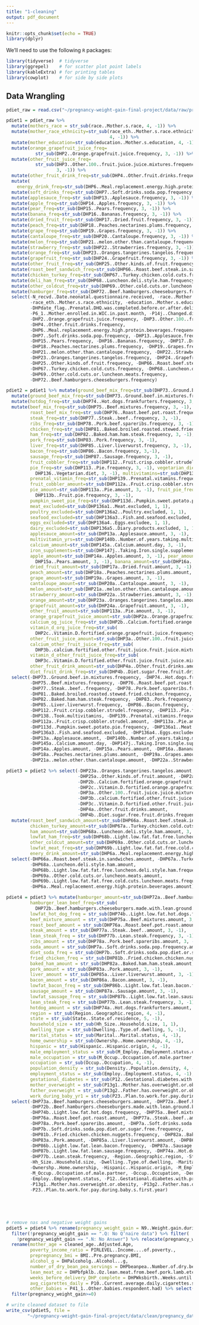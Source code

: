 ```yaml
---
title: "1-cleaning"
output: pdf_document
---
```


```r
knitr::opts_chunk$set(echo = TRUE)
library(dplyr)
```
We'll need to use the following `R` packages:
```r
library(tidyverse)  # tidyverse
library(ggrepel)    # for scatter plot point labels
library(kableExtra) # for printing tables
library(cowplot)    # for side by side plots
```


## Data Wrangling
```r
pdiet_raw = read.csv("~/pregnancy-weight-gain-final-project/data/raw/pregnancy_diet.csv")
```

```r
pdiet1 = pdiet_raw %>%
  mutate(mothers_race = str_sub(race..Mother.s.race, 4, -1)) %>%
  mutate(mother_race_ethnicity=str_sub(race_eth..Mother.s.race.ethnicity, 
                                       4, -1)) %>%
  mutate(mother_education=str_sub(education..Mother.s.education, 4, -1)) %>%
  mutate(orange_grapefruit_juice_freq= 
           str_sub(DHP2..Orange.grapefruit.juice.frequency, 3, -1)) %>%
  mutate(other_fruit_juice_freq=
           str_sub(DHP3..Other.100..fruit.juice.juice.mixtures.frequency, 
                   3, -1)) %>%
  mutate(other_fruit_drink_freq=str_sub(DHP4..Other.fruit.drinks.frequency, 3, -1)) %>%
  mutate(
    energy_drink_freq=str_sub(DHP6..Meal.replacement.energy.high.protein.beverages.frequency, 3, -1)) %>%
  mutate(soft_drinks_freq=str_sub(DHP7..Soft.drinks.soda.pop.frequency, 3, -1)) %>%
  mutate(applesauce_freq=str_sub(DHP13..Applesauce.frequency, 3, -1)) %>%
  mutate(apple_freq=str_sub(DHP14..Apples.frequency, 3, -1)) %>%
  mutate(pear_freq=str_sub(DHP15..Pears.frequency, 3, -1)) %>%
  mutate(banana_freq=str_sub(DHP16..Bananas.frequency, 3, -1)) %>%
  mutate(dried_fruit_freq=str_sub(DHP17..Dried.fruit.frequency, 3, -1)) %>%
  mutate(peach_freq=str_sub(DHP18..Peaches.nectarines.plums.frequency, 3, -1)) %>%
  mutate(grape_freq=str_sub(DHP19..Grapes.frequency, 3, -1)) %>%
  mutate(cantaloupe_freq=str_sub(DHP20..Cantaloupe.frequency, 3, -1)) %>%
  mutate(melon_freq=str_sub(DHP21..melon.other.than.cantaloupe.frequency, 3, -1)) %>%
  mutate(strawberry_freq=str_sub(DHP22..Strawberries.frequency, 3, -1)) %>%
  mutate(orange_freq=str_sub(DHP23..Oranges.tangerines.tangelos.frequency, 3, -1)) %>%
  mutate(grapefruit_freq=str_sub(DHP24..Grapefruit.frequency, 3, -1)) %>%
  mutate(other_fruit_freq=str_sub(DHP25..Other.kinds.of.fruit.frequency, 3, -1)) %>%
  mutate(roast_beef_sandwich_freq=str_sub(DHP66..Roast.beef.steak.in.sandwiches.frequency, 3, -1)) %>%
  mutate(chicken_turkey_freq=str_sub(DHP67..Turkey.chicken.cold.cuts.frequency, 3, -1)) %>%
  mutate(deli_ham_freq=str_sub(DHP68..Luncheon.deli.style.ham.frequency, 3, -1)) %>%
  mutate(other_coldcut_freq=str_sub(DHP69..Other.cold.cuts.or.luncheon.meats.frequency, 3, -1)) %>%
  mutate(hamburger_freq=str_sub(DHP72..Beef.hamburgers.cheeseburgers.frequency, 3, -1)) %>%
  select(-N_recvd..Date.neonatal.questionnaire.received, -race..Mother.s.race,
         -race_eth..Mother.s.race.ethnicity, -education..Mother.s.education,
         -DHPdate_flag..Prenatal.DHQ.was.completed.before.or.after.delivery,
         -P6_1..Mother.enrolled.in.WIC.in.past.month, -P14j..Changed.diet..Vitamin.mineral,
         -DHP2..Orange.grapefruit.juice.frequency, -DHP3..Other.100..fruit.juice.juice.mixtures.frequency,
         -DHP4..Other.fruit.drinks.frequency,
         -DHP6..Meal.replacement.energy.high.protein.beverages.frequency,
         -DHP7..Soft.drinks.soda.pop.frequency, -DHP13..Applesauce.frequency, -DHP14..Apples.frequency,
         -DHP15..Pears.frequency, -DHP16..Bananas.frequency, -DHP17..Dried.fruit.frequency,
         -DHP18..Peaches.nectarines.plums.frequency, -DHP19..Grapes.frequency, -DHP20..Cantaloupe.frequency,
         -DHP21..melon.other.than.cantaloupe.frequency, -DHP22..Strawberries.frequency,
         -DHP23..Oranges.tangerines.tangelos.frequency, -DHP24..Grapefruit.frequency,
         -DHP25..Other.kinds.of.fruit.frequency, -DHP66..Roast.beef.steak.in.sandwiches.frequency,
         -DHP67..Turkey.chicken.cold.cuts.frequency, -DHP68..Luncheon.deli.style.ham.frequency,
         -DHP69..Other.cold.cuts.or.luncheon.meats.frequency,
         -DHP72..Beef.hamburgers.cheeseburgers.frequency)
```

```r
pdiet2 = pdiet1 %>% mutate(ground_beef_mix_freq=str_sub(DHP73..Ground.beef.in.mixtures.frequency, 3, -1)) %>%
  mutate(ground_beef_mix_freq=str_sub(DHP73..Ground.beef.in.mixtures.frequency, 3, -1)) %>%
  mutate(hotdog_freq=str_sub(DHP74..Hot.dogs.frankfurters.frequency, 3, -1)) %>%
  mutate(beef_mix_freq=str_sub(DHP75..Beef.mixtures.frequency, 3, -1),
         roast_beef_mix_freq=str_sub(DHP76..Roast.beef.pot.roast.frequency, 3, -1),
         steak_freq=str_sub(DHP77..Steak..beef..frequency, 3, -1),
         ribs_freq=str_sub(DHP78..Pork.beef.spareribs.frequency, 3, -1),
         chicken_freq=str_sub(DHP81..Baked.broiled.roasted.stewed.fried.chicken.frequency,3, -1),
         ham_freq=str_sub(DHP82..Baked.ham.ham.steak.frequency, 3, -1),
         pork_freq=str_sub(DHP83..Pork.frequency, 3, -1), 
         liver_freq=str_sub(DHP85..Liver.liverwurst.frequency, 3, -1),
         bacon_freq=str_sub(DHP86..Bacon.frequency, 3,-1),
         sausage_freq=str_sub(DHP87..Sausage.frequency, 3, -1),
         fruit_cobbler_freq=str_sub(DHP112..Fruit.crisp.cobbler.strudel.frequency,3, -1),
         pie_freq=str_sub(DHP113..Pie.frequency, 3, -1), vegetarian_diet=str_sub(
           DHP136..Vegetarian.diet, 3, -1), multivitamins=str_sub(DHP138..Took.multivitamins, 3, -1),
         prenatal_vitamin_freq=str_sub(DHP139..Prenatal.vitamins.frequency, 3, -1),
         fruit_cobbler_amount=str_sub(DHP112a..Fruit.crisp.cobbler.strudel.amount, 3, -1),
         pie_amount=str_sub(DHP113a..Pie.amount, 3, -1), fruit_pie_freq=str_sub(
           DHP113b..Fruit.pie.frequency, 3, -1),
         pumpkin_sweet_pie_freq=str_sub(DHP113d..Pumpkin.sweet.potato.pie.frequency, 3, -1),
         meat_excluded=str_sub(DHP136a1..Meat.excluded, 1, 1),
         poultry_excluded=str_sub(DHP136a2..Poultry.excluded, 1, 1),
         seafood_excluded=str_sub(DHP136a3..Fish.and.seafood.excluded, 1, 1),
         eggs_excluded=str_sub(DHP136a4..Eggs.excludee, 1, 1),
         dairy_excluded=str_sub(DHP136a5..Diary.products.excluded, 1, 1),
         applesauce_amount=str_sub(DHP13a..Applesauce.amount, 3, -1),
         multivitamin_yrs=str_sub(DHP140b..Number.of.years.taking.multivitamins, 3, -1),
         calcium_amount=str_sub(DHP145a..Calcium.amount.day, 3, -1),
         iron_supplements=str_sub(DHP147j..Taking.Iron.single.supplements.once.per.week.or.more, 1, 1),
         apple_amount=str_sub(DHP14a..Apples.amount, 3, -1), pear_amount=str_sub(
           DHP15a..Pears.amount, 3, -1), banana_amount=str_sub(DHP16a..Bananas.amount, 3, -1),
         dried_fruit_amount=str_sub(DHP17a..Dried.fruit.amount, 3, -1),
         peach_amount=str_sub(DHP18a..Peaches.nectarines.plums.amount, 3, -1),
         grape_amount=str_sub(DHP19a..Grapes.amount, 3, -1),
         cantaloupe_amount=str_sub(DHP20a..Cantaloupe.amount, 3, -1),
         melon_amount=str_sub(DHP21a..melon.other.than.cantaloupe.amount, 3, -1),
         strawberry_amount=str_sub(DHP22a..Strawberries.amount, 3, -1),
         orange_amount=str_sub(DHP23a..Oranges.tangerines.tangelos.amount, 3, -1),
         grapefruit_amount=str_sub(DHP24a..Grapefruit.amount, 3, -1),
         other_fruit_amount=str_sub(DHP113a..Pie.amount, 3, -1),
         orange_grapefruit_juice_amount=str_sub(DHP2a..Orange.grapefruit.juice.amount, 3, -1),
         calcium_og_juice_freq=str_sub(DHP2b..Calcium.fortified.orange.grapefruit.juice.frequency, 3, -1),
         vitamin_d_org_juice_freq=str_sub(
           DHP2c..Vitamin.D.fortified.orange.grapefruit.juice.frequency, 3, -1),
         other_fruit_juice_amount=str_sub(DHP3a..Other.100..fruit.juice.juice.mixtures.amount, 3, -1),
         calcium_other_fruit_juice_freq=str_sub(
           DHP3b..calcium.fortified.other.fruit.juice.fruit.juice.mixtures.frequency, 3, -1),
         vitamin_d_other_fruit_juice_freq=str_sub(
           DHP3c..Vitamin.D.fortified.other.fruit.juice.fruit.juice.mixtures.frequency, 3, -1),
         other_fruit_drink_amount=str_sub(DHP4a..Other.fruit.drinks.amount, 3, -1),
         diet_fruit_drink_freq=str_sub(DHP4b..Diet.sugar.free.fruit.drinks.frequency, 3, -1)) %>%
  select(-DHP73..Ground.beef.in.mixtures.frequency, -DHP74..Hot.dogs.frankfurters.frequency,
         -DHP75..Beef.mixtures.frequency, -DHP76..Roast.beef.pot.roast.frequency,
         -DHP77..Steak..beef..frequency, -DHP78..Pork.beef.spareribs.frequency,
         -DHP81..Baked.broiled.roasted.stewed.fried.chicken.frequency,
         -DHP82..Baked.ham.ham.steak.frequency, -DHP83..Pork.frequency,
         -DHP85..Liver.liverwurst.frequency, -DHP86..Bacon.frequency, -DHP87..Sausage.frequency,
         -DHP112..Fruit.crisp.cobbler.strudel.frequency, -DHP113..Pie.frequency, -DHP136..Vegetarian.diet,
         -DHP138..Took.multivitamins, -DHP139..Prenatal.vitamins.frequency,
         -DHP112a..Fruit.crisp.cobbler.strudel.amount, -DHP113a..Pie.amount, -DHP113b..Fruit.pie.frequency,
         -DHP113d..Pumpkin.sweet.potato.pie.frequency, -DHP136a1..Meat.excluded, -DHP136a2..Poultry.excluded,
         -DHP136a3..Fish.and.seafood.excluded, -DHP136a4..Eggs.excludee, -DHP136a5..Diary.products.excluded,
         -DHP13a..Applesauce.amount, -DHP140b..Number.of.years.taking.multivitamins,
         -DHP145a..Calcium.amount.day, -DHP147j..Taking.Iron.single.supplements.once.per.week.or.more,
         -DHP14a..Apples.amount, -DHP15a..Pears.amount, -DHP16a..Bananas.amount, -DHP17a..Dried.fruit.amount,
         -DHP18a..Peaches.nectarines.plums.amount, -DHP19a..Grapes.amount, -DHP20a..Cantaloupe.amount,
         -DHP21a..melon.other.than.cantaloupe.amount, -DHP22a..Strawberries.amount)

```

```r
pdiet3 = pdiet2 %>% select(-DHP23a..Oranges.tangerines.tangelos.amount, -DHP24a..Grapefruit.amount,
                           -DHP25a..Other.kinds.of.fruit.amount, -DHP2a..Orange.grapefruit.juice.amount,
                           -DHP2b..Calcium.fortified.orange.grapefruit.juice.frequency,
                           -DHP2c..Vitamin.D.fortified.orange.grapefruit.juice.frequency,
                           -DHP3a..Other.100..fruit.juice.juice.mixtures.amount,
                           -DHP3b..calcium.fortified.other.fruit.juice.fruit.juice.mixtures.frequency,
                           -DHP3c..Vitamin.D.fortified.other.fruit.juice.fruit.juice.mixtures.frequency,
                           -DHP4a..Other.fruit.drinks.amount,
                           -DHP4b..Diet.sugar.free.fruit.drinks.frequency) %>%
  mutate(roast_beef_sandwich_amount=str_sub(DHP66a..Roast.beef.steak.in.sandwiches.amount, 3, -1),
         chicken_turkey_amount=str_sub(DHP67a..Turkey.chicken.cold.cuts.amount, 3, -1),
         ham_amount=str_sub(DHP68a..Luncheon.deli.style.ham.amount, 3, -1),
         lowfat_ham_freq=str_sub(DHP68b..Light.low.fat.fat.free.luncheon.deli.style.ham.frequency, 3, -1),
         other_coldcut_amount=str_sub(DHP69a..Other.cold.cuts.or.luncheon.meats.amount, 3, -1),
         lowfat_meat_freq=str_sub(DHP69b..Light.low.fat.fat.free.cold.cuts.luncheon.meats.frequency, 3, -1),
         enery_drink_amount=str_sub(DHP6a..Meal.replacement.energy.high.protein.beverages.amount, 3, -1)) %>%
  select(-DHP66a..Roast.beef.steak.in.sandwiches.amount, -DHP67a..Turkey.chicken.cold.cuts.amount,
         -DHP68a..Luncheon.deli.style.ham.amount,
         -DHP68b..Light.low.fat.fat.free.luncheon.deli.style.ham.frequency,
         -DHP69a..Other.cold.cuts.or.luncheon.meats.amount,
         -DHP69b..Light.low.fat.fat.free.cold.cuts.luncheon.meats.frequency,
         -DHP6a..Meal.replacement.energy.high.protein.beverages.amount)

```


```r

pdiet4 = pdiet3 %>% mutate(hamburger_amount=str_sub(DHP72a..Beef.hamburgers.cheeseburgers.amount, 3, -1),
         hamburger_lean_beef_freq=str_sub(
           DHP72b..Beef.hamburgers.cheeseburgers.made.with.lean.ground.beef.frequency, 3, -1),
         lowfat_hot_dog_freq = str_sub(DHP74b..Light.low.fat.hot.dogs.frequency, 3, -1),
         beef_mixture_amount = str_sub(DHP75a..Beef.mixtures.amount, 3, -1), 
         roast_beef_amount = str_sub(DHP76a..Roast.beef.pot.roast.amount, 3, -1),
         steak_amount = str_sub(DHP77a..Steak..beef..amount, 3, -1), 
         lean_steak_freq = str_sub(DHP77b..Lean.steak.frequency, 3, -1),
         ribs_amount = str_sub(DHP78a..Pork.beef.spareribs.amount, 3, -1),
         soda_amount = str_sub(DHP7a..Soft.drinks.soda.pop.frequency.amount, 3, -1), 
         diet_soda_freq = str_sub(DHP7b..Soft.drinks.soda.pop.diet.or.sugar.free.frequency, 3, -1),
         fried_chicken_freq = str_sub(DHP81b..Fried.chicken.chicken.nuggets.frequency, 3, -1),
         baked_ham_amount = str_sub(DHP82a..Baked.ham.ham.steak.amount, 3, -1),
         pork_amount = str_sub(DHP83a..Pork.amount, 3, -1), 
         liver_amount = str_sub(DHP85a..Liver.liverwurst.amount, 3, -1), 
         bacon_amount = str_sub(DHP86a..Bacon.amount, 3, -1), 
         lowfat_bacon_freq = str_sub(DHP86b..Light.low.fat.lean.bacon.frequency, 3, -1),
         sausage_amount = str_sub(DHP87a..Sausage.amount, 3, -1), 
         lowfat_sausage_freq = str_sub(DHP87b..Light.low.fat.lean.sausage.frequency, 3, -1), 
         lean_steak_freq = str_sub(DHP77b..Lean.steak.frequency, 3, -1), 
         hotdog_amount = str_sub(DHP74a..Hot.dogs.frankfurters.amount, 3, -1),
         region = str_sub(Region..Geographic.region, 4, -1),
         state = str_sub(State..State.of.residence, 5, -1), 
         household_size = str_sub(Hh_Size..Household.size, 1, 1), 
         dwelling_type = str_sub(Dwelling..Type.of.dwelling, 5, -1),
         marital_status = str_sub(Marital..Marital.status, 4, -1), 
         home_ownership = str_sub(Ownershp..Home.ownership, 4, -1),
         hispanic = str_sub(Hispanic..Hispanic.origin, 4, -1),
         male_employment_status = str_sub(M_Employ..Employment.status.of.male.partner, 4, -1),
         male_occupation = str_sub(M_Occup..Occupation.of.male.partner, 4, -1),
         occupation = str_sub(Occup..Occupation, 4, -1), 
         population_density = str_sub(Density..Population.density, 4, -1), 
         employment_status = str_sub(Employ..Employment.status, 4, -1), 
         gestational_diabetes = str_sub(P12..Gestational.diabetes.with.pregnancy, 4, -1), 
         mother_overweight = str_sub(P13g1..Mother.has.overweight.or.obesity, 1, 1), 
         father_overweight = str_sub(P13g2..Father.has.overweight.or.obesity, 1, 1), 
         work_during_baby_yr1 = str_sub(P23..Plan.to.work.for.pay.during.baby.s.first.year, 4, -1)) %>%
  select(-DHP73a..Beef.hamburgers.cheeseburgers.amount, -DHP72a..Beef.hamburgers.cheeseburgers.amount,
         -DHP72b..Beef.hamburgers.cheeseburgers.made.with.lean.ground.beef.frequency,
         -DHP74b..Light.low.fat.hot.dogs.frequency, -DHP75a..Beef.mixtures.amount,
         -DHP76a..Roast.beef.pot.roast.amount, -DHP77a..Steak..beef..amount,
         -DHP78a..Pork.beef.spareribs.amount, -DHP7a..Soft.drinks.soda.pop.frequency.amount,
         -DHP7b..Soft.drinks.soda.pop.diet.or.sugar.free.frequency,
         -DHP81b..Fried.chicken.chicken.nuggets.frequency, -DHP82a..Baked.ham.ham.steak.amount,
         -DHP83a..Pork.amount, -DHP85a..Liver.liverwurst.amount, -DHP86a..Bacon.amount,
         -DHP86b..Light.low.fat.lean.bacon.frequency, -DHP87a..Sausage.amount,
         -DHP87b..Light.low.fat.lean.sausage.frequency, -DHP74a..Hot.dogs.frankfurters.amount,
         -DHP77b..Lean.steak.frequency, -Region..Geographic.region, -State..State.of.residence,
         -Hh_Size..Household.size, -Dwelling..Type.of.dwelling, -Marital..Marital.status,
         -Ownershp..Home.ownership, -Hispanic..Hispanic.origin, -M_Employ..Employment.status.of.male.partner,
         -M_Occup..Occupation.of.male.partner, -Occup..Occupation, -Density..Population.density,
         -Employ..Employment.status, -P12..Gestational.diabetes.with.pregnancy,
         -P13g1..Mother.has.overweight.or.obesity, -P13g2..Father.has.overweight.or.obesity,
         -P23..Plan.to.work.for.pay.during.baby.s.first.year)
                           
                           
                           
    
```

```r
# remove nas and negative weight gains
pdiet5 = pdiet4 %>% rename(pregnancy_weight_gain = N9..Weight.gain.during.pregnancy.in.pounds) %>%
  filter(!pregnancy_weight_gain == ".Q: No Q’naire data") %>% filter(
    !pregnancy_weight_gain == ".N: No Answer") %>% relocate(pregnancy_weight_gain) %>% 
  rename(mother_age = cleaned_age..Adjusted.Age, 
         poverty_income_ratio = PIRLEVEL..Income....of.poverty., 
         prepregnancy_bmi = BMI..Pre.pregnancy.BMI, 
         alcohol_g = DHPalcoholg..Alcohol...g, 
         number_of_dry_bean_pea_servings = DHPbeanpea..Number.of.dry.bean.and.pea.servings, 
         lean_meat_oz = DHPbfpklb..Oz.lean.meat.from.beef.pork.lamb.etc, 
         weeks_before_delivery_DHP_complete = DHPWksbirth..Weeks.until.the.birth.when.DHP.was.completed,
         avg_cigarettes_daily = P10..Current.average.daily.cigarettes.smoked, 
         other_babies = P41_1..Other.babies.respondent.had) %>% select(-DHQgroup..Sample.group) %>% na.omit %>%
  filter(pregnancy_weight_gain>=0)


```

```r
# write cleaned dataset to file
write_csv(pdiet5, file = 
        "~/pregnancy-weight-gain-final-project/data/clean/pregnancy_data.csv")
```





























